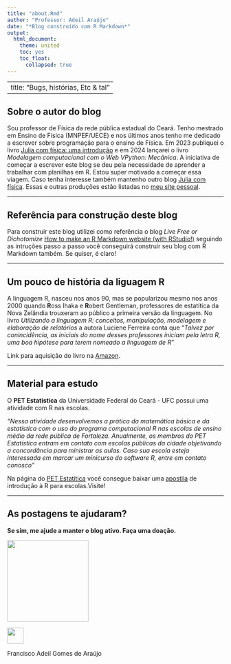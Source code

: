 ---
title: "about.Rmd"
author: "Professor: Adeil Araújo"
date: "*Blog construído com R Markdown*"
output: 
  html_document:
    theme: united
    toc: yes
    toc_float:
      collapsed: true
---

---
title: "Bugs, histórias, Etc & tal"
---

## Sobre o autor do blog

Sou professor de Física da rede pública estadual do Ceará. Tenho mestrado em Ensino de Física (MNPEF/UECE) e nos últimos anos tenho me dedicado a escrever sobre programação para o ensino de Física. Em 2023 publiquei o livro [Julia com física: uma introdução](https://www.seduc.ce.gov.br/wp-content/uploads/sites/37/2023/09/Ebook-02-Julia-com-Fisica.pdf) e em 2024 lançarei o livro *Modelagem computacional com o Web VPython: Mecânica*. A iniciativa de começar a escrever este blog se deu pela necessidade de aprender a trabalhar com planilhas em R. Estou super motivado a começar essa viagem. Caso tenha interesse também mantenho outro blog [Julia com física](https://juliacomfisica.github.io/). Essas e outras produções estão listadas no [meu site pessoal](https://adeil83.github.io/).

---

## Referência para construção deste blog

Para construir este blog utilizei como referência o blog *Live Free or Dichotomize* [How to make an R Markdown website (with RStudio!)](https://livefreeordichotomize.com/posts/2017-08-08-how-to-make-an-rmarkdown-website/index.html) seguindo as intruções passo a passo você conseguirá construir seu blog com R Markdown também. Se quiser, é claro!

---

## Um pouco de história da liguagem R

A linguagem R, nasceu nos anos 90, mas se popularizou mesmo nos anos 2000 quando **R**oss Ihaka e **R**obert Gentleman, professores de estatítica da Nova Zelândia trouxeram ao público a primeira versão da linguagem. No livro *Utilizando a linguagem R: conceitos, manipulação, modelagem e elaboração de relatórios* a autora Luciene Ferreira conta que "*Talvez por conincidência, as iniciais do nome desses professores iniciam pela letra R, uma boa hipótese para terem nomeado a linguagem de R*"

Link para aquisição do livro na [Amazon](https://www.amazon.com.br/Utilizando-linguagem-manipula%C3%A7%C3%A3o-visualiza%C3%A7%C3%A3o-elabora%C3%A7%C3%A3o/dp/8550814423).

---

## Material para estudo

O **PET Estatística** da Universidade Federal do Ceará - UFC possui uma atividade com R nas escolas.

*"Nessa atividade desenvolvemos a prática da matemática básica e da estatística com o uso do programa computacional R nas escolas de ensino médio da rede pública de Fortaleza. Anualmente, os membros do PET Estatística entram em contato com escolas públicas da cidade objetivando a concordância para ministrar as aulas. Caso sua escola esteja interessada em marcar um minicurso do software R, entre em contato conosco"*

Na página do [PET Estatítica](https://sites.google.com/view/petestatisticaufc/atividades) você consegue baixar uma [apostila](https://drive.google.com/file/d/1koBbKSarTit1jUBt0jLrGnjF3TMLCu7s/view) de introdução à R para escolas.Visite!

---
## As postagens te ajudaram? 

**Se sim, me ajude a manter o blog ativo. Faça uma doação.**

![](pix2.png){width=10cm, height=5cm}

![](logo_pix.png){width=5cm, height=1cm}

Francisco Adeil Gomes de Araújo

